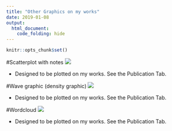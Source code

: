 ```yaml
---
title: "Other Graphics on my works"
date: 2019-01-08
output:
  html_document:
    code_folding: hide
---
```


```r
knitr::opts_chunk$set()
```

#Scatterplot with notes 
![](/post/Other_graphics_files/scartter_with_notes.png)

* Designed to be plotted on my works. See the Publication Tab.

#Wave graphic (density graphic)
![](/post/Other_graphics_files/density.png)

* Designed to be plotted on my works. See the Publication Tab.

#Wordcloud
![](/post/Other_graphics_files/wordcloud.png)

* Designed to be plotted on my works. See the Publication Tab.